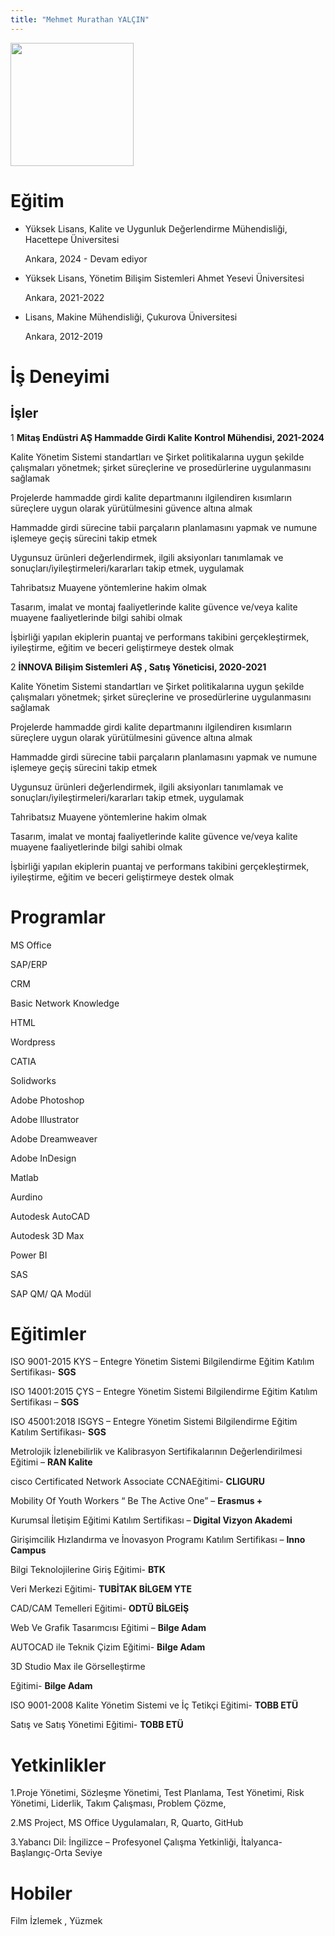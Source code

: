 ```yaml
---
title: "Mehmet Murathan YALÇIN"
---
```

![](images/foto2jpg){fig-align="center" width="197"}

# Eğitim

-   Yüksek Lisans, Kalite ve Uygunluk Değerlendirme Mühendisliği, Hacettepe Üniversitesi

    Ankara, 2024 - Devam ediyor

-   Yüksek Lisans, Yönetim Bilişim Sistemleri Ahmet Yesevi Üniversitesi

    Ankara, 2021-2022

-   Lisans, Makine Mühendisliği, Çukurova Üniversitesi

    Ankara, 2012-2019

# İş Deneyimi

## İşler

1  **Mitaş Endüstri AŞ Hammadde Girdi Kalite Kontrol Mühendisi, 2021-2024**

Kalite Yönetim Sistemi standartları ve Şirket politikalarına uygun şekilde çalışmaları yönetmek; şirket süreçlerine ve prosedürlerine uygulanmasını sağlamak

Projelerde hammadde girdi kalite departmanını ilgilendiren kısımların süreçlere uygun olarak yürütülmesini güvence altına almak

Hammadde girdi sürecine tabii parçaların planlamasını yapmak ve numune işlemeye geçiş sürecini takip etmek

Uygunsuz ürünleri değerlendirmek, ilgili aksiyonları tanımlamak ve sonuçları/iyileştirmeleri/kararları takip etmek, uygulamak

Tahribatsız Muayene yöntemlerine hakim olmak

Tasarım, imalat ve montaj faaliyetlerinde kalite güvence ve/veya kalite muayene faaliyetlerinde bilgi sahibi olmak

İşbirliği yapılan ekiplerin puantaj ve performans takibini gerçekleştirmek, iyileştirme, eğitim ve beceri geliştirmeye destek olmak

2  **İNNOVA Bilişim Sistemleri AŞ , Satış Yöneticisi, 2020-2021**

Kalite Yönetim Sistemi standartları ve Şirket politikalarına uygun şekilde çalışmaları yönetmek; şirket süreçlerine ve prosedürlerine uygulanmasını sağlamak

Projelerde hammadde girdi kalite departmanını ilgilendiren kısımların süreçlere uygun olarak yürütülmesini güvence altına almak

Hammadde girdi sürecine tabii parçaların planlamasını yapmak ve numune işlemeye geçiş sürecini takip etmek

Uygunsuz ürünleri değerlendirmek, ilgili aksiyonları tanımlamak ve sonuçları/iyileştirmeleri/kararları takip etmek, uygulamak

Tahribatsız Muayene yöntemlerine hakim olmak

Tasarım, imalat ve montaj faaliyetlerinde kalite güvence ve/veya kalite muayene faaliyetlerinde bilgi sahibi olmak

İşbirliği yapılan ekiplerin puantaj ve performans takibini gerçekleştirmek, iyileştirme, eğitim ve beceri geliştirmeye destek olmak

# Programlar

MS Office

SAP/ERP

CRM

Basic Network Knowledge

HTML

Wordpress

CATIA

Solidworks

Adobe Photoshop

Adobe Illustrator

Adobe Dreamweaver

Adobe InDesign

Matlab

Aurdino

Autodesk AutoCAD

Autodesk 3D Max

Power BI

SAS

SAP QM/ QA Modül

# Eğitimler

ISO 9001-2015 KYS – Entegre Yönetim Sistemi Bilgilendirme Eğitim Katılım Sertifikası- **SGS**

ISO 14001:2015 ÇYS – Entegre Yönetim Sistemi Bilgilendirme Eğitim Katılım Sertifikası – **SGS**

ISO 45001:2018 ISGYS – Entegre Yönetim Sistemi Bilgilendirme Eğitim Katılım Sertifikası- **SGS**

Metrolojik İzlenebilirlik ve Kalibrasyon Sertifikalarının Değerlendirilmesi Eğitimi – **RAN Kalite**

cisco Certificated Network Associate CCNAEğitimi- **CLIGURU**

Mobility Of Youth Workers “ Be The Active One” – **Erasmus +**

Kurumsal İletişim Eğitimi Katılım Sertifikası – **Digital Vizyon Akademi**

Girişimcilik Hızlandırma ve İnovasyon Programı Katılım Sertifikası – **Inno Campus**

Bilgi Teknolojilerine Giriş Eğitimi- **BTK**

Veri Merkezi Eğitimi- **TUBİTAK BİLGEM YTE**

CAD/CAM Temelleri Eğitimi- **ODTÜ BİLGEİŞ**

Web Ve Grafik Tasarımcısı Eğitimi – **Bilge Adam**

AUTOCAD ile Teknik Çizim Eğitimi- **Bilge Adam**

3D Studio Max ile Görselleştirme

Eğitimi- **Bilge Adam**

ISO 9001-2008 Kalite Yönetim Sistemi ve İç Tetikçi Eğitimi- **TOBB ETÜ**

Satış ve Satış Yönetimi Eğitimi- **TOBB ETÜ**

# Yetkinlikler

1.Proje Yönetimi, Sözleşme Yönetimi, Test Planlama, Test Yönetimi, Risk Yönetimi, Liderlik, Takım Çalışması, Problem Çözme,

2.MS Project, MS Office Uygulamaları, R, Quarto, GitHub

3.Yabancı Dil: İngilizce – Profesyonel Çalışma Yetkinliği, İtalyanca- Başlangıç-Orta Seviye

# Hobiler

Film İzlemek , Yüzmek
